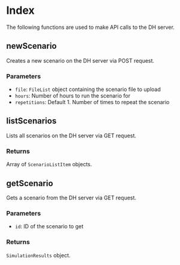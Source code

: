 # Index

The following functions are used to make API calls to the DH server.

## newScenario

Creates a new scenario on the DH server via POST request.

### Parameters

- `file`: `FileList` object containing the scenario file to upload
- `hours`: Number of hours to run the scenario for
- `repetitions`: Default 1. Number of times to repeat the scenario

## listScenarios

Lists all scenarios on the DH server via GET request.

### Returns

Array of `ScenarioListItem` objects.

## getScenario

Gets a scenario from the DH server via GET request.

### Parameters

- `id`: ID of the scenario to get

### Returns

`SimulationResults` object.
